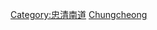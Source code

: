 {{Commonscat|Universities and colleges in Chungcheongnam-do}}

[[Category:忠清南道|Category:忠清南道]]
[[Category:韓國各市道大學|Chungcheong]]